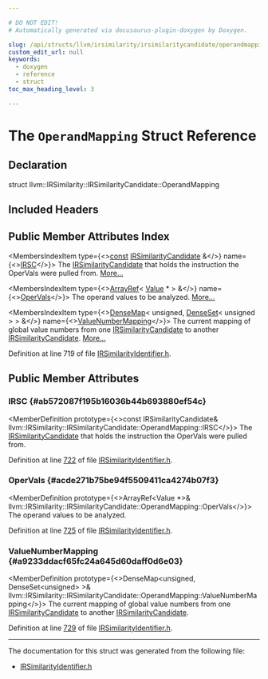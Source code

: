 ```yaml
---

# DO NOT EDIT!
# Automatically generated via docusaurus-plugin-doxygen by Doxygen.

slug: /api/structs/llvm/irsimilarity/irsimilaritycandidate/operandmapping
custom_edit_url: null
keywords:
  - doxygen
  - reference
  - struct
toc_max_heading_level: 3

---
```





# The `OperandMapping` Struct Reference

<DoxygenPage pluginConfig={pluginConfig}>



## Declaration

<CodeBlock>struct llvm::IRSimilarity::IRSimilarityCandidate::OperandMapping</CodeBlock>

## Included Headers

<IncludesList>
<IncludesListItem
  filePath="llvm/Analysis/IRSimilarityIdentifier.h"
  permalink="/docs/api/files/include/include/llvm/include/llvm/analysis/irsimilarityidentifier-h"
  isLocal="true" />
</IncludesList>

## Public Member Attributes Index

<MembersIndex>

<MembersIndexItem
  type={<><a href="/docs/api/files/lib/lib/target/lib/target/aarch64/aarch64promoteconstant-cpp/#a90f8350fecae261c25be85d38b451bff">const</a> <a href="/docs/api/classes/llvm/irsimilarity/irsimilaritycandidate">IRSimilarityCandidate</a> &amp;</>}
  name={<><a href="#ab572087f195b16036b44b693880ef54c">IRSC</a></>}>
The <a href="/docs/api/classes/llvm/irsimilarity/irsimilaritycandidate">IRSimilarityCandidate</a> that holds the instruction the OperVals were pulled from. <a href="#ab572087f195b16036b44b693880ef54c">More...</a>
</MembersIndexItem>

<MembersIndexItem
  type={<><a href="/docs/api/classes/llvm/arrayref">ArrayRef</a>&lt; <a href="/docs/api/classes/llvm/value">Value</a> &#42; &gt; &amp;</>}
  name={<><a href="#acde271b75be94f5509411ca4274b07f3">OperVals</a></>}>
The operand values to be analyzed. <a href="#acde271b75be94f5509411ca4274b07f3">More...</a>
</MembersIndexItem>

<MembersIndexItem
  type={<><a href="/docs/api/classes/llvm/densemap">DenseMap</a>&lt; unsigned, <a href="/docs/api/classes/llvm/denseset">DenseSet</a>&lt; unsigned &gt; &gt; &amp;</>}
  name={<><a href="#a9233ddacf65fc24a645d60daff0d6e03">ValueNumberMapping</a></>}>
The current mapping of global value numbers from one <a href="/docs/api/classes/llvm/irsimilarity/irsimilaritycandidate">IRSimilarityCandidate</a> to another <a href="/docs/api/classes/llvm/irsimilarity/irsimilaritycandidate">IRSimilarityCandidate</a>. <a href="#a9233ddacf65fc24a645d60daff0d6e03">More...</a>
</MembersIndexItem>

</MembersIndex>


Definition at line 719 of file <a href="/docs/api/files/include/include/llvm/include/llvm/analysis/irsimilarityidentifier-h">IRSimilarityIdentifier.h</a>.

<SectionDefinition>

## Public Member Attributes

### IRSC {#ab572087f195b16036b44b693880ef54c}

<MemberDefinition
  prototype={<>const IRSimilarityCandidate&amp; llvm::IRSimilarity::IRSimilarityCandidate::OperandMapping::IRSC</>}>
The <a href="/docs/api/classes/llvm/irsimilarity/irsimilaritycandidate">IRSimilarityCandidate</a> that holds the instruction the OperVals were pulled from.

Definition at line <a href="/docs/api/files/include/include/llvm/include/llvm/analysis/irsimilarityidentifier-h/#l00722">722</a> of file <a href="/docs/api/files/include/include/llvm/include/llvm/analysis/irsimilarityidentifier-h">IRSimilarityIdentifier.h</a>.
</MemberDefinition>

### OperVals {#acde271b75be94f5509411ca4274b07f3}

<MemberDefinition
  prototype={<>ArrayRef&lt;Value &#42;&gt;&amp; llvm::IRSimilarity::IRSimilarityCandidate::OperandMapping::OperVals</>}>
The operand values to be analyzed.

Definition at line <a href="/docs/api/files/include/include/llvm/include/llvm/analysis/irsimilarityidentifier-h/#l00725">725</a> of file <a href="/docs/api/files/include/include/llvm/include/llvm/analysis/irsimilarityidentifier-h">IRSimilarityIdentifier.h</a>.
</MemberDefinition>

### ValueNumberMapping {#a9233ddacf65fc24a645d60daff0d6e03}

<MemberDefinition
  prototype={<>DenseMap&lt;unsigned, DenseSet&lt;unsigned&gt; &gt;&amp; llvm::IRSimilarity::IRSimilarityCandidate::OperandMapping::ValueNumberMapping</>}>
The current mapping of global value numbers from one <a href="/docs/api/classes/llvm/irsimilarity/irsimilaritycandidate">IRSimilarityCandidate</a> to another <a href="/docs/api/classes/llvm/irsimilarity/irsimilaritycandidate">IRSimilarityCandidate</a>.

Definition at line <a href="/docs/api/files/include/include/llvm/include/llvm/analysis/irsimilarityidentifier-h/#l00729">729</a> of file <a href="/docs/api/files/include/include/llvm/include/llvm/analysis/irsimilarityidentifier-h">IRSimilarityIdentifier.h</a>.
</MemberDefinition>

</SectionDefinition>

<hr/>

The documentation for this struct was generated from the following file:

<ul>
<li><a href="/docs/api/files/include/include/llvm/include/llvm/analysis/irsimilarityidentifier-h">IRSimilarityIdentifier.h</a></li>
</ul>

</DoxygenPage>

